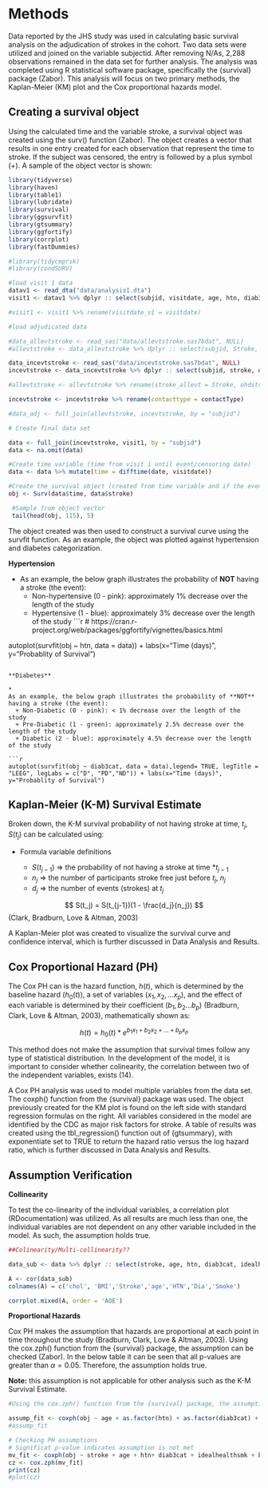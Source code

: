 # Methods

Data reported by the JHS study was used in calculating basic survival analysis on the adjudication of strokes in the cohort. Two data sets were utilized and joined on the variable subjectid. After removing N/As, 2,288 observations remained in the data set for further analysis. The analysis was completed using R statistical software package, specifically the {survival} package (Zabor). This analysis will focus on two primary methods, the Kaplan-Meier (KM) plot and the Cox proportional hazards model.


## Creating a survival object
Using the calculated time and the variable stroke, a survival object was created using the surv() function (Zabor). The object creates a vector that results in one entry created for each observation that represent the time to stroke. If the subject was censored, the entry is followed by a plus symbol (+). A sample of the object vector is shown:


```r
library(tidyverse)
library(haven)
library(table1)
library(lubridate)
library(survival)
library(ggsurvfit)
library(gtsummary)
library(ggfortify)
library(corrplot)
library(fastDummies)

#library(tidycmprsk)
#library(condSURV)
```

```r

#load visit 1 data
datav1 <- read_dta("data/analysis1.dta")
visit1 <- datav1 %>% dplyr :: select(subjid, visitdate, age, htn, diab3cat, idealhealthsmk, bmi3cat, totchol3cat)

#visit1 <- visit1 %>% rename(visitdate_v1 = visitdate)

#load adjudicated data

#data_allevtstroke <- read_sas("data/allevtstroke.sas7bdat", NULL)
#allevtstroke <- data_allevtstroke %>% dplyr :: select(subjid, Stroke, OHDStroke, eventdate)

data_incevtstroke <- read_sas("data/incevtstroke.sas7bdat", NULL)
incevtstroke <- data_incevtstroke %>% dplyr :: select(subjid, stroke, date, contactType)

#allevtstroke <- allevtstroke %>% rename(stroke_allevt = Stroke, ohdstroke = OHDStroke)

incevtstroke <- incevtstroke %>% rename(contacttype = contactType)

#data_adj <- full_join(allevtstroke, incevtstroke, by = "subjid")

# Create final data set

data <- full_join(incevtstroke, visit1, by = "subjid")
data <- na.omit(data)

```



```r

#Create time variable (time from visit 1 until event/censoring date)
data <- data %>% mutate(time = difftime(date, visitdate))

#Create the survival object (created from time variable and if the event has taken place.)
obj <- Surv(data$time, data$stroke)
```

```r
 #Sample from object vector
 tail(head(obj, 115), 5)
```


The object created was then used to construct a survival curve using the survfit function. As an example, the object was plotted against hypertension and diabetes categorization. 

**Hypertension**

*
As an example, the below graph illustrates the probability of **NOT** having a stroke (the event):
  + Non-hypertensive (0 - pink): approximately 1% decrease over the length of the study
  + Hypertensive (1 - blue): approximately 3% decrease over the length of the study
```r
# https://cran.r-project.org/web/packages/ggfortify/vignettes/basics.html

autoplot(survfit(obj ~ htn, data = data)) + labs(x="Time (days)", y="Probablity of Survival")
```

**Diabetes**

*
As an example, the below graph illustrates the probability of **NOT** having a stroke (the event):
  + Non-Diabetic (0 - pink): < 1% decrease over the length of the study
  + Pre-Diabetic (1 - green): approximately 2.5% decrease over the length of the study
  + Diabetic (2 - blue): approximately 4.5% decrease over the length of the study

```r

autoplot(survfit(obj ~ diab3cat, data = data),legend= TRUE, legTitle = "LEEG", legLabs = c("D", "PD","ND")) + labs(x="Time (days)", y="Probablity of Survival")

```



## Kaplan-Meier (K-M) Survival Estimate {.unnumbered}

Broken down, the K-M survival probability of not having stroke at time, $t_j$, $S(t_j)$ can be calculated using: 

+ Formula variable definitions

  + $S(t_{j-1})$ => the probability of not having a stroke at time *$t_{j-1}$
  + $n_j$ => the number of participants stroke free just before $t_j$, $n_j$
  + $d_j$ => the number of events (strokes) at $t_j$

$$  
  S(t_j) = S(t_{j-1})(1 - \frac{d_j}{n_j})
$$
(Clark, Bradburn, Love & Altman, 2003)

A Kaplan-Meier plot was created to visualize the survival curve and confidence interval, which is further discussed in Data Analysis and Results.


## Cox Proportional Hazard (PH) {.unnumbered}

The Cox PH can is the hazard function, $h(t)$, which is determined by the baseline hazard ($h_0(t)$), a set of variables ($x_1, x_2, … x_p$), and the effect of each variable is determined by their coefficient ($b_1, b_2 … b_p$) (Bradburn, Clark, Love & Altman, 2003), mathematically shown as:

$$
h(t) = h_0(t) * e^{b_1x_1 + b_2x_2 + … + b_px_p}
$$


This method does not make the assumption that survival times follow any type of statistical distribution. In the development of the model, it is important to consider whether colinearity, the correlation between two of the independent variables, exists (14). 

A Cox PH analysis was used to model multiple variables from the data set. The coxph() function from the {survival} package was used. The object previously created for the KM plot is found on the left side with standard regression formulas on the right. All variables considered in the model are identified by the CDC as major risk factors for stroke. A table of results was created using the tbl_regression() function out of {gtsummary}, with exponentiate set to TRUE to return the hazard ratio versus the log hazard ratio, which is further discussed in Data Analysis and Results.



## Assumption Verification {.unnumbered}

**Collinearity**

To test the co-linearity of the individual variables, a correlation plot (RDocumentation) was utilized. As all results are much less than one, the individual variables are not dependent on any other variable included in the model. As such, the assumption holds true.


```r
##Colinearity/Multi-collinearity?? 

data_sub <- data %>% dplyr :: select(stroke, age, htn, diab3cat, idealhealthsmk, bmi3cat, totchol3cat)

A <- cor(data_sub)
colnames(A) = c('chol', 'BMI','Stroke','age','HTN','Dia','Smoke')

corrplot.mixed(A, order = 'AOE')
```



**Proportional Hazards**

Cox PH makes the assumption that hazards are proportional at each point in time throughout the study (Bradburn, Clark, Love & Altman, 2003). Using the cox.zph() function from the {survival} package, the assumption can be checked (Zabor). In the below table it can be seen that all p-values are greater than $\alpha = 0.05$. Therefore, the assumption holds true.

**Note:** this assumption is not applicable for other analysis such as the K-M Survival Estimate.

```r
#Using the cox.zph() function from the {survival} package, the assumption can be checked.

assump_fit <- coxph(obj ~ age + as.factor(htn) + as.factor(diab3cat) + as.factor(idealhealthsmk) + as.factor(bmi3cat)+ as.factor(totchol3cat), data=data)
#assump_fit

# Checking PH assumptions
# Significat p-value indicates assumption is not met
mv_fit <- coxph(obj ~ stroke + age + htn+ diab3cat + idealhealthsmk + bmi3cat + totchol3cat, data = data)
cz <- cox.zph(mv_fit)
print(cz)
#plot(cz)

```
